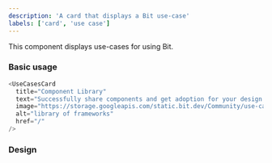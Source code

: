 ```yaml
---
description: 'A card that displays a Bit use-case'
labels: ['card', 'use case']
---
```



This component displays use-cases for using Bit.

### Basic usage

```js live
<UseCasesCard
  title="Component Library"
  text="Successfully share components and get adoption for your design system."
  image="https://storage.googleapis.com/static.bit.dev/Community/use-cases/library.svg"
  alt="library of frameworks"
  href="/"
/>
```

### Design

<FigmaEmbed src="https://www.figma.com/embed?embed_host=share&url=https%3A%2F%2Fwww.figma.com%2Ffile%2FctC1w9YhJvqaO1EZ08gLOV%2FCommunity%3Fnode-id%3D5%253A152" />
